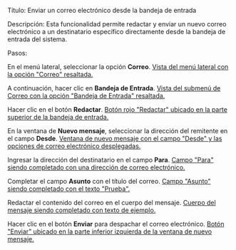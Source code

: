 Título: Enviar un correo electrónico desde la bandeja de entrada

Descripción: Esta funcionalidad permite redactar y enviar un nuevo correo electrónico a un destinatario específico directamente desde la bandeja de entrada del sistema.

Pasos:

En el menú lateral, seleccionar la opción **Correo**.  [Vista del menú lateral con la opción "Correo" resaltada.](https://files-public-web.s3-us-west-2.amazonaws.com/1978/video_screenshots/2025/09/25/screenshot_1758813435_0_68d55cfb24dfb.jpg)


A continuación, hacer clic en **Bandeja de Entrada**.  [Vista del submenú de Correo con la opción "Bandeja de Entrada" resaltada.](https://files-public-web.s3-us-west-2.amazonaws.com/1978/video_screenshots/2025/09/25/screenshot_1758813435_1_68d55cfbc0924.jpg)


Hacer clic en el botón **Redactar**.  [Botón rojo "Redactar" ubicado en la parte superior de la bandeja de entrada.](https://files-public-web.s3-us-west-2.amazonaws.com/1978/video_screenshots/2025/09/25/screenshot_1758813436_2_68d55cfc1ab32.jpg)


En la ventana de **Nuevo mensaje**, seleccionar la dirección del remitente en el campo **Desde**.  [Ventana de nuevo mensaje con el campo "Desde" y las opciones de correo electrónico desplegadas.](https://files-public-web.s3-us-west-2.amazonaws.com/1978/video_screenshots/2025/09/25/screenshot_1758813436_3_68d55cfc5ecf1.jpg)


Ingresar la dirección del destinatario en el campo **Para**.  [Campo "Para" siendo completado con una dirección de correo electrónico.](https://files-public-web.s3-us-west-2.amazonaws.com/1978/video_screenshots/2025/09/25/screenshot_1758813436_4_68d55cfcd7353.jpg)


Completar el campo **Asunto** con el título del correo.  [Campo "Asunto" siendo completado con el texto "Prueba".](https://files-public-web.s3-us-west-2.amazonaws.com/1978/video_screenshots/2025/09/25/screenshot_1758813437_5_68d55cfd52721.jpg)


Redactar el contenido del correo en el cuerpo del mensaje.  [Cuerpo del mensaje siendo completado con texto de ejemplo.](https://files-public-web.s3-us-west-2.amazonaws.com/1978/video_screenshots/2025/09/25/screenshot_1758813437_6_68d55cfdab303.jpg)


Hacer clic en el botón **Enviar** para despachar el correo electrónico.  [Botón "Enviar" ubicado en la parte inferior izquierda de la ventana de nuevo mensaje.](https://files-public-web.s3-us-west-2.amazonaws.com/1978/video_screenshots/2025/09/25/screenshot_1758813438_7_68d55cfe21e80.jpg)

